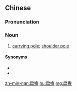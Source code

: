 {{also|扁担}}
==Chinese==
{{zh-forms|s=扁担}}

===Pronunciation===
{{zh-pron
|m=biǎndan
|c=bin2 daam3
|mn=pín-taⁿ/pin-taⁿ/pin-taⁿ/píⁿ-taⁿ
|cat=n
}}

===Noun===
{{zh-noun}}

# [[carrying pole]]; [[shoulder pole]]

====Synonyms====
* {{zh-l|擔挑}}
* {{zh-l|擔杖}}

[[zh-min-nan:扁擔]]
[[hu:扁擔]]
[[mg:扁擔]]